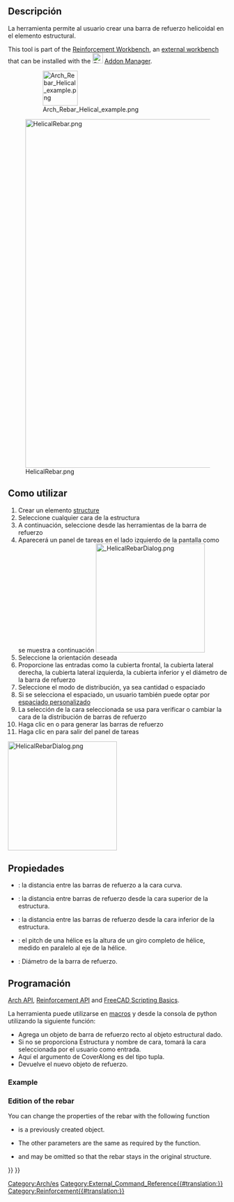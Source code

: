 <languages/>

{{Docnav
|[[Reinforcement_BentShapeRebar|BentShapeRebar]]
|[[Reinforcement_ColumnRebars|ColumnRebars]]
|[[Reinforcement_Workbench|Reinforcement]]
|IconL=Reinforcement_BentShapeRebar.svg
|IconR=Reinforcement_ColumnRebars.svg
|IconC=Reinforcement_Workbench.svg
}}

<div class="mw-translate-fuzzy">
{{GuiCommandAddon/es
|Name=Arch Rebar Helical
|Name/es=Arch Rebar Helical
|MenuLocation=Arch → Rebar tools
|Workbenches=[[Arch_Workbench/es|Arch]]
|Addon=Reinforcement
|Shortcut=None
|SeeAlso=[[Arch_Rebar/es|Arch Rebar]]
}}
</div>

<span id="Description"></span>
==Descripción==

<div class="mw-translate-fuzzy">
La herramienta {{KEY | [[Image: Arch_Rebar_Helical.png | 16px]] Helical Rebar}} permite al usuario crear una barra de refuerzo helicoidal en el elemento estructural.
</div>

This tool is part of the [[Reinforcement_Workbench|Reinforcement Workbench]], an [[External_workbenches|external workbench]] that can be installed with the [[Image:Std_AddonMgr.svg|24px]] [[Std_AddonMgr|Addon Manager]].

: [[Image:Arch_Rebar_Helical_example.png|80px]]
<div class="mw-translate-fuzzy">
[[Image:HelicalRebar.png|800px]]
</div>

<span id="Usage"></span>
<div class="mw-translate-fuzzy">
==Como utilizar==
</div>

<div class="mw-translate-fuzzy">
# Crear un elemento [[Arch Structure/es|structure]]
# Seleccione cualquier cara de la estructura
# A continuación, seleccione {{KEY|[[Image: Arch_Rebar_Helical.png|16px]] Helical Rebar}} desde las herramientas de la barra de refuerzo
# Aparecerá un panel de tareas en el lado izquierdo de la pantalla como se muestra a continuación [[Image: HelicalRebarDialog.png|250px]]
# Seleccione la orientación deseada
# Proporcione las entradas como la cubierta frontal, la cubierta lateral derecha, la cubierta lateral izquierda, la cubierta inferior y el diámetro de la barra de refuerzo
# Seleccione el modo de distribución, ya sea cantidad o espaciado
# Si se selecciona el espaciado, un usuario también puede optar por [[Custom_Spacing/es|espaciado personalizado]]
# La selección de la cara seleccionada se usa para verificar o cambiar la cara de la distribución de barras de refuerzo
# Haga clic en {{KEY|OK}} o {{KEY|Apply}} para generar las barras de refuerzo
# Haga clic en {{KEY|Cancel}} para salir del panel de tareas
</div>

[[Image:HelicalRebarDialog.png|250px]]
{{Caption|Task panel for the tool}}

<span id="Properties"></span>
==Propiedades== 

* {{PropertyData/es|Side Cover}}: la distancia entre las barras de refuerzo a la cara curva.
* {{PropertyData/es|Top Cover}}: la distancia entre barras de refuerzo desde la cara superior de la estructura.
* {{PropertyData/es|Bottom Cover}}: la distancia entre las barras de refuerzo desde la cara inferior de la estructura.
* {{PropertyData/es|Pitch}}: el pitch de una hélice es la altura de un giro completo de hélice, medido en paralelo al eje de la hélice.
* {{PropertyData/es|Diameter}}: Diámetro de la barra de refuerzo.

<span id="Scripting"></span>
<div class="mw-translate-fuzzy">
==Programación==
</div>

{{Emphasis|See also:}} [[Arch API|Arch API]], [[Reinforcement API|Reinforcement API]] and [[FreeCAD Scripting Basics|FreeCAD Scripting Basics]].

<div class="mw-translate-fuzzy">
La herramienta {{KEY|[[Image: Arch_Rebar_Helical.png|16px]] Helical Rebar}} puede utilizarse en [[macros/es|macros]] y desde la consola de python utilizando la siguiente función:
</div>

{{Code|code=
Rebar = makeHelicalRebar(s_cover, b_cover, diameter, t_cover, pitch, structure=None, facename=None)
}}

<div class="mw-translate-fuzzy">
* Agrega un objeto de barra de refuerzo recto al objeto estructural dado.
* Si no se proporciona Estructura y nombre de cara, tomará la cara seleccionada por el usuario como entrada.
* Aquí el argumento de CoverAlong es del tipo tupla.
* Devuelve el nuevo objeto de refuerzo.
</div>

=== Example ===

{{Code|code=
import FreeCAD, Draft, Arch, HelicalRebar

Circle = Draft.makeCircle(radius=250)
Structure = Arch.makeStructure(Circle)
Structure.ViewObject.Transparency = 80
FreeCAD.ActiveDocument.recompute()

Rebar = HelicalRebar.makeHelicalRebar(10, 50, 8, 50, 50, structure, "Face2")
}}

=== Edition of the rebar ===

You can change the properties of the rebar with the following function

{{Code|code=
editHelicalRebar(Rebar, s_cover, b_cover, diameter, t_cover, pitch, structure=None, facename=None)
}}

* {{incode|Rebar}} is a previously created {{incode|HelicalRebar}} object.
* The other parameters are the same as required by the {{incode|makeHelicalRebar()}} function.
* {{incode|structure}} and {{incode|facename}} may be omitted so that the rebar stays in the original structure.

{{Code|code=
import HelicalRebar

HelicalRebar.editHelicalRebar(Rebar, 20, 100, 20, 20, 100)
}}


<div class="mw-translate-fuzzy">
[[Category:Arch/es]]
</div>

[[Category:External_Command_Reference{{#translation:}}]]
[[Category:Reinforcement{{#translation:}}]]
{{BIM_Tools_navi{{#translation:}}}}
{{Userdocnavi{{#translation:}}}}